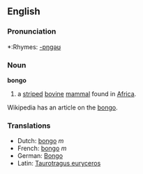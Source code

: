 ==English==

===Pronunciation===
*:Rhymes: [[Rhymes:English:-ɒŋɡəʊ|-ɒŋɡəʊ]]

===Noun===
'''bongo'''

# a [[stripe]]d [[bovine]] [[mammal]] found in [[Africa]].
Wikipedia has an article on the [[w:Bongo (antelope)|bongo]].
===Translations===
*Dutch: [[bongo]] ''m''
*French: [[bongo]] ''m''
*German: [[Bongo]]
*Latin: [[Taurotragus euryceros]]